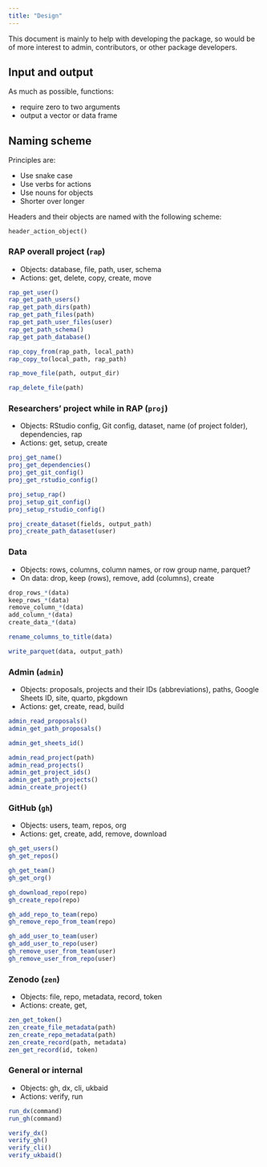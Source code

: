 ```yaml
---
title: "Design"
---
```


This document is mainly to help with developing the package, so would be
of more interest to admin, contributors, or other package developers.

## Input and output

As much as possible, functions:

-   require zero to two arguments
-   output a vector or data frame

## Naming scheme

Principles are:

-   Use snake case
-   Use verbs for actions
-   Use nouns for objects
-   Shorter over longer

Headers and their objects are named with the following scheme:

```         
header_action_object()
```

### RAP overall project (`rap`)

-   Objects: database, file, path, user, schema
-   Actions: get, delete, copy, create, move

``` r
rap_get_user()
rap_get_path_users()
rap_get_path_dirs(path)
rap_get_path_files(path)
rap_get_path_user_files(user)
rap_get_path_schema()
rap_get_path_database()

rap_copy_from(rap_path, local_path)
rap_copy_to(local_path, rap_path)

rap_move_file(path, output_dir)

rap_delete_file(path)
```

### Researchers' project while in RAP (`proj`)

-   Objects: RStudio config, Git config, dataset, name (of project
    folder), dependencies, rap
-   Actions: get, setup, create

``` r
proj_get_name()
proj_get_dependencies()
proj_get_git_config()
proj_get_rstudio_config()

proj_setup_rap()
proj_setup_git_config()
proj_setup_rstudio_config()

proj_create_dataset(fields, output_path)
proj_create_path_dataset(user)
```

### Data

-   Objects: rows, columns, column names, or row group name, parquet?
-   On data: drop, keep (rows), remove, add (columns), create

``` r
drop_rows_*(data)
keep_rows_*(data)
remove_column_*(data)
add_column_*(data)
create_data_*(data)

rename_columns_to_title(data)

write_parquet(data, output_path)
```

### Admin (`admin`)

-   Objects: proposals, projects and their IDs (abbreviations), paths,
    Google Sheets ID, site, quarto, pkgdown
-   Actions: get, create, read, build

``` r
admin_read_proposals()
admin_get_path_proposals()

admin_get_sheets_id()

admin_read_project(path)
admin_read_projects()
admin_get_project_ids()
admin_get_path_projects()
admin_create_project()
```

### GitHub (`gh`)

-   Objects: users, team, repos, org
-   Actions: get, create, add, remove, download

``` r
gh_get_users()
gh_get_repos()

gh_get_team()
gh_get_org()

gh_download_repo(repo)
gh_create_repo(repo)

gh_add_repo_to_team(repo)
gh_remove_repo_from_team(repo)

gh_add_user_to_team(user)
gh_add_user_to_repo(user)
gh_remove_user_from_team(user)
gh_remove_user_from_repo(user)
```

### Zenodo (`zen`)

-   Objects: file, repo, metadata, record, token
-   Actions: create, get,

``` r
zen_get_token()
zen_create_file_metadata(path)
zen_create_repo_metadata(path)
zen_create_record(path, metadata)
zen_get_record(id, token)
```

### General or internal

-   Objects: gh, dx, cli, ukbaid
-   Actions: verify, run

``` r
run_dx(command)
run_gh(command)

verify_dx()
verify_gh()
verify_cli()
verify_ukbaid()
```
